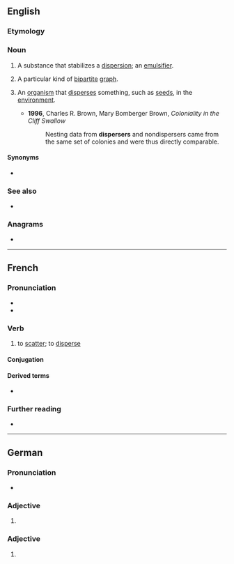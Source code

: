 ==English==

===Etymology===
{{suffix|en|disperse|er}}

===Noun===
{{en-noun}}

# {{lb|en|chemistry}} A substance that stabilizes a [[dispersion]]; an [[emulsifier]].
# {{lb|en|graph theory}} A particular kind of [[bipartite]] [[graph]].
# {{lb|en|ecology}} An [[organism]] that [[disperse]]s something, such as [[seed]]s, in the [[environment]].
#* '''1996''', Charles R. Brown, Mary Bomberger Brown, ''Coloniality in the Cliff Swallow''
#*: Nesting data from '''dispersers''' and nondispersers came from the same set of colonies and were thus directly comparable.

====Synonyms====
* {{sense|chemistry}} {{l|en|dispersant}}

===See also===
* {{pedia}}

===Anagrams===
* {{anagrams|en|a=deeiprrss|presiders|respiders}}

----

==French==

===Pronunciation===
* {{fr-IPA}}
* {{audio|fr|Fr-disperser.ogg|Audio}}

===Verb===
{{fr-verb}}

# to [[scatter]]; to [[disperse]]

====Conjugation====
{{fr-conj-auto}}

====Derived terms====
* {{l|fr|en ordre dispersé}}

===Further reading===
* {{R:TLFi}}

----

==German==

===Pronunciation===
* {{audio|de|De-disperser.ogg|Audio}}

===Adjective===
{{head|de|comparative adjective}}

# {{comparative of|de|dispers}}

===Adjective===
{{head|de|adjective form}}

# {{de-adj form of|dispers}}